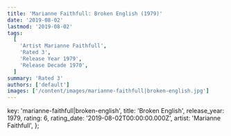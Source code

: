 ```yaml
---
title: 'Marianne Faithfull: Broken English (1979)'
date: '2019-08-02'
lastmod: '2019-08-02'
tags:
  [
    'Artist Marianne Faithfull',
    'Rated 3',
    'Release Year 1979',
    'Release Decade 1970',
  ]
summary: 'Rated 3'
authors: ['default']
images: ['/content/images/marianne-faithfull|broken-english.jpg']
---
```


  key: 'marianne-faithfull|broken-english',
  title: 'Broken English',
  release_year: 1979,
  rating: 6,
  rating_date: '2019-08-02T00:00:00.000Z',
  artist: 'Marianne Faithfull',
};

<MusicRating data={data} />
